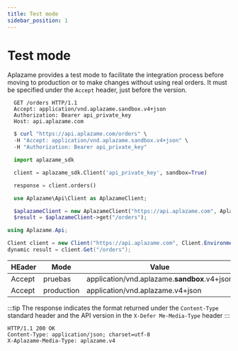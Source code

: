```yaml
---
title: Test mode
sidebar_position: 1
---
```


# Test mode
Aplazame provides a test mode to facilitate the integration process before moving to production or to make changes without using real orders. It must be specified under the `Accept` header, just before the version.

<Tabs>
  <TabItem value="http" label="http">

```http
  GET /orders HTTP/1.1
  Accept: application/vnd.aplazame.sandbox.v4+json
  Authorization: Bearer api_private_key
  Host: api.aplazame.com
```

  </TabItem>
  <TabItem value="shell" label="shell" default>

```powershell
  $ curl "https://api.aplazame.com/orders" \
  -H "Accept: application/vnd.aplazame.sandbox.v4+json" \
  -H "Authorization: Bearer api_private_key"
```

  </TabItem>
  <TabItem value="require" label="python" default>

```python
  import aplazame_sdk

  client = aplazame_sdk.Client('api_private_key', sandbox=True)

  response = client.orders()
```
  </TabItem>

  <TabItem value="php" label="php" default>

```php
  use Aplazame\Api\Client as AplazameClient;

  $aplazameClient = new AplazameClient("https://api.aplazame.com", AplazameClient::ENVIRONMENT_SANDBOX, "api_private_key");
  $result = $aplazameClient->get("/orders");
```
  </TabItem>
  <TabItem value="C" label="C#" default>

  ```csharp
  using Aplazame.Api;

  Client client = new Client("https://api.aplazame.com", Client.EnvironmentSandbox, "api_private_key");
  dynamic result = client.Get("/orders");
  ```
  </TabItem>
</Tabs>

HEader | Mode | Value
-------- | ---------------- | -----
Accept | pruebas | application/vnd.aplazame.**sandbox**.v4+json
Accept | production | application/vnd.aplazame.v4+json

:::tip
The response indicates the format returned under the `Content-Type` standard header and the API version in the `X-Defer Me-Media-Type` header
:::

```http
HTTP/1.1 200 OK
Content-Type: application/json; charset=utf-8
X-Aplazame-Media-Type: aplazame.v4
```



